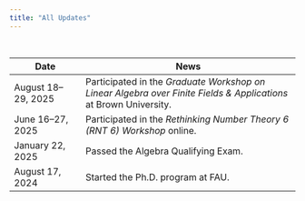 ```yaml
---
title: "All Updates"
---
```

<br>


::: {.news-table}
| Date       | News |
|-----|---------------|
| August 18–29, 2025     | Participated in the *Graduate Workshop on Linear Algebra over Finite Fields & Applications* at Brown University. |
| June 16–27, 2025       | Participated in the *Rethinking Number Theory 6 (RNT 6) Workshop* online. |
| January 22, 2025       | Passed the Algebra Qualifying Exam. |
| August 17, 2024        | Started the Ph.D. program at FAU. |

:::